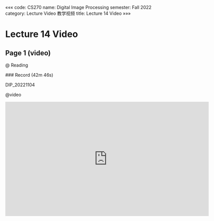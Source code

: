 «««
code: CS270
name: Digital Image Processing
semester: Fall 2022
category: Lecture Video 教学视频
title: Lecture 14 Video
»»»

# Lecture 14 Video

## Page 1 (video)

@ Reading

<div class="markdown-body">
### Record (42m 46s)

DIP_20221104
</div>

@video

<iframe src="https://sbbrisk.com/e/gyh05jr6zsy1.html" frameborder=0 marginwidth=0 marginheight=0 scrolling=no width=640 height=360 allowfullscreen></iframe>
